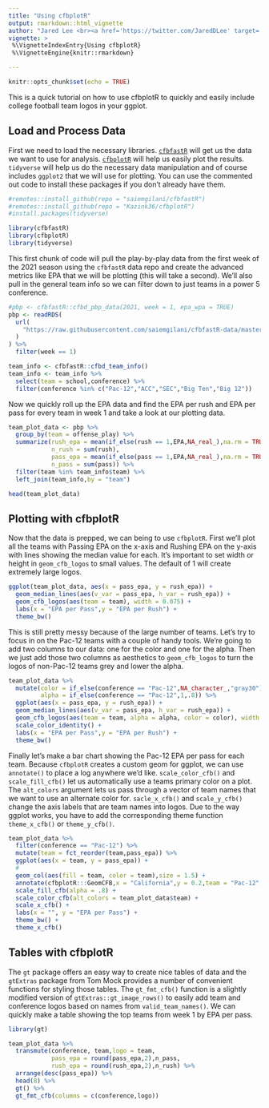 ```yaml
---
title: "Using cfbplotR"
output: rmarkdown::html_vignette
author: "Jared Lee <br><a href='https://twitter.com/JaredDLee' target='blank'><img src='https://img.shields.io/twitter/follow/JaredDLee?color=blue&label=%40JaredDLee&logo=twitter&style=for-the-badge' alt='@JaredDLee' /></a> <a href='https://github.com/Kazink36' target='blank'><img src='https://img.shields.io/github/followers/Kazink36?color=eee&logo=Github&style=for-the-badge' alt='@Kazink36' /></a>"
vignette: >
 %\VignetteIndexEntry{Using cfbplotR}
 %\VignetteEngine{knitr::rmarkdown} 

---
```


```r
knitr::opts_chunk$set(echo = TRUE)
```


This is a quick tutorial on how to use cfbplotR to quickly and easily include college football team logos in your ggplot.

## Load and Process Data

First we need to load the necessary libraries. [`cfbfastR`](https://saiemgilani.github.io/cfbfastR/index.html) will get us the data we want to use for analysis. [`cfbplotR`](https://Kazink36.github.io/cfbplotR/index.html) will help us easily plot the results. `tidyverse` will help us do the necessary data manipulation and of course includes `ggplot2` that we will use for plotting. You can use the commented out code to install these packages if you don't already have them.

```r
#remotes::install_github(repo = "saiemgilani/cfbfastR")
#remotes::install_github(repo = "Kazink36/cfbplotR")
#install.packages(tidyverse)

library(cfbfastR)
library(cfbplotR)
library(tidyverse)
```

This first chunk of code will pull the play-by-play data from the first week of the 2021 season using the `cfbfastR` data repo and create the advanced metrics like EPA that we will be plotting (this will take a second). We'll also pull in the general team info so we can filter down to just teams in a power 5 conference.

```r


#pbp <- cfbfastR::cfbd_pbp_data(2021, week = 1, epa_wpa = TRUE)
pbp <- readRDS(
  url(
    "https://raw.githubusercontent.com/saiemgilani/cfbfastR-data/master/data/rds/pbp_players_pos_2021.rds"
  )
) %>% 
  filter(week == 1)

team_info <- cfbfastR::cfbd_team_info()
team_info <- team_info %>% 
  select(team = school,conference) %>% 
  filter(conference %in% c("Pac-12","ACC","SEC","Big Ten","Big 12"))

```

Now we quickly roll up the EPA data and find the EPA per rush and EPA per pass for every team in week 1 and take a look at our plotting data.

```r
team_plot_data <- pbp %>% 
  group_by(team = offense_play) %>% 
  summarize(rush_epa = mean(if_else(rush == 1,EPA,NA_real_),na.rm = TRUE),
            n_rush = sum(rush),
            pass_epa = mean(if_else(pass == 1,EPA,NA_real_),na.rm = TRUE),
            n_pass = sum(pass)) %>% 
  filter(team %in% team_info$team) %>% 
  left_join(team_info,by = "team")

head(team_plot_data)
```

## Plotting with cfbplotR

Now that the data is prepped, we can being to use `cfbplotR`. First we'll plot all the teams with Passing EPA on the x-axis and Rushing EPA on the y-axis with lines showing the median value for each. It's important to set width or height in `geom_cfb_logos` to small values. The default of 1 will create extremely large logos.

```r
ggplot(team_plot_data, aes(x = pass_epa, y = rush_epa)) +
  geom_median_lines(aes(v_var = pass_epa, h_var = rush_epa)) +
  geom_cfb_logos(aes(team = team), width = 0.075) +
  labs(x = "EPA per Pass",y = "EPA per Rush") +
  theme_bw()
```

This is still pretty messy because of the large number of teams. Let's try to focus in on the Pac-12 teams with a couple of handy tools. We're going to add two columns to our data: one for the color and one for the alpha. Then we just add those two columns as aesthetics to `geom_cfb_logos` to turn the logos of non-Pac-12 teams grey and lower the alpha.

```r
team_plot_data %>% 
  mutate(color = if_else(conference == "Pac-12",NA_character_,"gray30"),
         alpha = if_else(conference == "Pac-12",1,.8)) %>% 
  ggplot(aes(x = pass_epa, y = rush_epa)) +
  geom_median_lines(aes(v_var = pass_epa, h_var = rush_epa)) +
  geom_cfb_logos(aes(team = team, alpha = alpha, color = color), width = 0.075) +
  scale_color_identity() +
  labs(x = "EPA per Pass",y = "EPA per Rush") +
  theme_bw()
```

Finally let's make a bar chart showing the Pac-12 EPA per pass for each team. Because `cfbplotR` creates a custom geom for ggplot, we can use `annotate()` to place a log anywhere we'd like. `scale_color_cfb()` and `scale_fill_cfb()` let us automatically use a teams primary color on a plot. The `alt_colors` argument lets us pass through a vector of team names that we want to use an alternate color for. `sacle_x_cfb()` and `scale_y_cfb()` change the axis labels that are team names into logos. Due to the way ggplot works, you have to add the corresponding theme function `theme_x_cfb()` or `theme_y_cfb()`.

```r
team_plot_data %>% 
  filter(conference == "Pac-12") %>% 
  mutate(team = fct_reorder(team,pass_epa)) %>% 
  ggplot(aes(x = team, y = pass_epa)) +
  # 
  geom_col(aes(fill = team, color = team),size = 1.5) +
  annotate(cfbplotR:::GeomCFB,x = "California",y = 0.2,team = "Pac-12",height = .35,alpha = .3) +
  scale_fill_cfb(alpha = .8) +
  scale_color_cfb(alt_colors = team_plot_data$team) +
  scale_x_cfb() +
  labs(x = "", y = "EPA per Pass") +
  theme_bw() +
  theme_x_cfb()
```


## Tables with cfbplotR

The `gt` package offers an easy way to create nice tables of data and the `gtExtras` package from Tom Mock provides a number of convenient functions for styling those tables. The `gt_fmt_cfb()` function is a slightly modified version of `gtExtras::gt_image_rows()` to easily add team and conference logos based on names from `valid_team_names()`. We can quickly make a table showing the top teams from week 1 by EPA per pass.

```r
library(gt)

team_plot_data %>% 
  transmute(conference, team,logo = team, 
            pass_epa = round(pass_epa,2),n_pass, 
            rush_epa = round(rush_epa,2),n_rush) %>% 
  arrange(desc(pass_epa)) %>% 
  head(8) %>% 
  gt() %>% 
  gt_fmt_cfb(columns = c(conference,logo)) 
```
